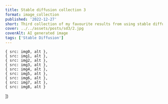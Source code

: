```yaml
---
title: Stable diffusion collection 3
format: image_collection
published: '2022-12-27'
short: Third collection of my favourite results from using stable diffusion.
cover: ../../assets/posts/sd3/2.jpg
coverAlt: AI generated image
tags: ['Stable Diffusion']
---
```







	{ src: img0, alt },
	{ src: img1, alt },
	{ src: img2, alt },
	{ src: img3, alt },
	{ src: img4, alt },
	{ src: img5, alt },
	{ src: img6, alt },
	{ src: img7, alt },
	{ src: img8, alt }
])

<ImageGallery images={optimisedGallery} client:load />
